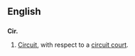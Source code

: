 ==English==
==={{abbreviation}}===
'''Cir.'''
# {{law}} [[circuit|Circuit]], with respect to a [[circuit court]].
